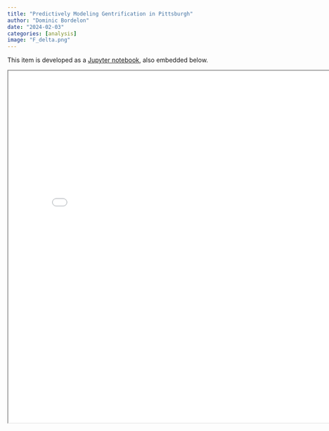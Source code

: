 ```yaml
---
title: "Predictively Modeling Gentrification in Pittsburgh"
author: "Dominic Bordelon"
date: "2024-02-03"
categories: [analysis]
image: "F_delta.png"
---
```


This item is developed as a [Jupyter notebook](gentrification-nb.html), also embedded below.

<iframe width="800" height="800" src="gentrification-nb.html">

</iframe>
